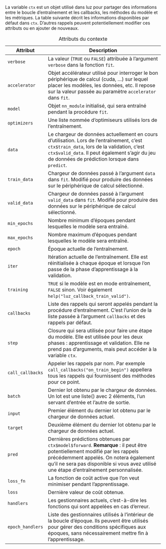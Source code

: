 La variable `ctx` est un objet utilisé dans luz pour partager des informations entre le boucle d'entraînement et les callbacks, les méthodes du modèle et les métriques. La table suivante décrit les informations disponibles par défaut dans `ctx`. D'autres rappels peuvent potentiellement modifier ces attributs ou en ajouter de nouveaux.

<!-- Il est recommandé d'utiliser l'éditeur visuel RStudio pour éditer cette table. -->

| Attribut | Description |
|--|---------|
| `verbose` | La valeur (`TRUE` ou `FALSE`) attribuée à l'argument `verbose` dans la fonction `fit`. |
| `accelerator` | Objet accélérateur utilisé pour interroger le bon périphérique de calcul (cuda, ...) sur lequel placer les modèles, les données, etc. Il repose sur la valeur passée au paramètre `accelerator` dans `fit`. |
| `model` | Objet `nn_module` initialisé, qui sera entraîné pendant la procédure `fit`. |
| `optimizers` | Une liste nommée d'optimiseurs utilisés lors de l'entraînement. |
| `data` | Le chargeur de données actuellement en cours d'utilisation. Lors de l'entraînement, c'est `ctx$train_data`, lors de la validation, c'est `ctx$valid_data`. Il peut également s'agir du jeu de données de prédiction lorsque dans `predict`. |
| `train_data` | Chargeur de données passé à l'argument `data` dans `fit`. Modifié pour produire des données sur le périphérique de calcul sélectionné. |
| `valid_data` | Chargeur de données passé à l'argument `valid_data` dans `fit`. Modifié pour produire des données sur le périphérique de calcul sélectionné. |
| `min_epochs` | Nombre minimum d'époques pendant lesquelles le modèle sera entraîné. |
| `max_epochs` | Nombre maximum d'époques pendant lesquelles le modèle sera entraîné. |
| `epoch` | Époque actuelle de l'entraînement. |
| `iter` | Itération actuelle de l'entraînement. Elle est réinitialisée à chaque époque et lorsque l'on passe de la phase d'apprentissage à la validation. |
| `training` | `TRUE` si le modèle est en mode entraînement, `FALSE` sinon. Voir également `help("luz_callback_train_valid")`. |
| `callbacks` | Liste des rappels qui seront appelés pendant la procédure d'entraînement. C'est l'union de la liste passée à l'argument `callbacks` et des rappels par défaut. |
| `step` | Closure qui sera utilisée pour faire une étape du modèle. Elle est utilisée pour les deux phases : apprentissage et validation. Elle ne prend pas d'arguments, mais peut accéder à la variable `ctx`. |
| `call_callbacks` | Appeler les rappels par nom. Par exemple `call_callbacks("on_train_begin")` appellera tous les rappels qui fournissent des méthodes pour ce point. |
| `batch` | Dernier lot obtenu par le chargeur de données. Un lot est une liste() avec 2 éléments, l'un servant d'entrée et l'autre de sortie. |
| `input` | Premier élément du dernier lot obtenu par le chargeur de données actuel. |
| `target` | Deuxième élément du dernier lot obtenu par le chargeur de données actuel. |
| `pred` | Dernières prédictions obtenues par `ctx$model$forward`. **Remarque** : il peut être potentiellement modifié par les rappels précédemment appelés. On notera également qu'il ne sera pas disponible si vous avez utilisé une étape d'entraînement personnalisée. |
| `loss_fn` | La fonction de coût active que l'on veut minimiser pendant l'apprentissage. |
| `loss` | Dernière valeur de coût obtenue. |
| `handlers` | Les gestionnaires actuels, c'est-à-dire les fonctions qui sont appelées en cas d'erreur. |
| `epoch_handlers` | Liste des gestionnaires utilisés à l'intérieur de la boucle d'époque. Ils peuvent être utilisés pour gérer des conditions spécifiques aux époques, sans nécessairement mettre fin à l'apprentissage. |

: Attributs du contexte

